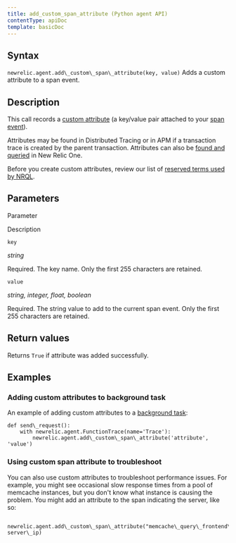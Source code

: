```yaml
---
title: add_custom_span_attribute (Python agent API)
contentType: apiDoc
template: basicDoc
---
```


## Syntax

```newrelic.agent.add\_custom\_span\_attribute(key, value)```
Adds a custom attribute to a span event.

## Description

This call records a [custom attribute](/docs/accounts-partnerships/education/getting-started-new-relic/glossary#attribute) (a key/value pair attached to your [span event](https://docs.newrelic.com/docs/using-new-relic/welcome-new-relic/get-started/glossary#span)).

Attributes may be found in Distributed Tracing or in APM if a transaction trace is created by the parent transaction. Attributes can also be [found and queried](/docs/query-your-data/explore-query-data/explore-data/introduction-querying-new-relic-data) in New Relic One.

Before you create custom attributes, review our list of [reserved terms used by NRQL](/docs/insights/nrql-new-relic-query-language/nrql-resources/nrql-reserved-words).

## Parameters

Parameter

Description

`key`

_string_

Required. The key name. Only the first 255 characters are retained.

`value`

_string, integer, float, boolean_

Required. The string value to add to the current span event. Only the first 255 characters are retained.

## Return values

Returns `True` if attribute was added successfully. 

## Examples

### Adding custom attributes to background task

An example of adding custom attributes to a [background task](/docs/agents/python-agent/python-agent-api/background_task):

```@newrelic.agent.background\_task()
def send\_request():
	with newrelic.agent.FunctionTrace(name='Trace'):
    	newrelic.agent.add\_custom\_span\_attribute('attribute', 'value')

```

### Using custom span attribute to troubleshoot

You can also use custom attributes to troubleshoot performance issues. For example, you might see occasional slow response times from a pool of memcache instances, but you don't know what instance is causing the problem. You might add an attribute to the span indicating the server, like so:

```\# Set server\_ip to be the current server processing the transaction

newrelic.agent.add\_custom\_span\_attribute("memcache\_query\_frontend\_lookup", server\_ip)
```